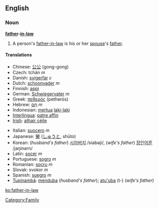 ==English==

===Noun===
'''[[father]]-[[in-law]]'''
# A person's [[father-in-law]] is his or her [[spouse]]'s [[father]].

====Translations====
{{top}}
*Chinese: [[公公]] (gong-gong)
*Czech: tchán  ''m''
*Danish: [[svigerfar]] ''c''
*Dutch: [[schoonvader]] ''m''
*Finnish: [[appi]]
*German: [[Schwiegervater]] ''m''
*Greek: [[πεθερός]] (petherós)
*Hebrew: [[חם|חָם]] ''m''
*Indonesian: [[mertua]] [[laki-laki]]
*[[Interlingua]]: [[patre affin]]
*[[Irish]]: [[athair céile]]
{{mid}}
*Italian: [[suocero]] ''m''
*Japanese: [[舅]] ([[しゅうと]], shūto)
*Korean: (''husband's father'') [[시아버지]] /siabəji/, (''wife's father'') [[장인어른]] /jaŋinərn/
*Latin: [[socer]] ''m''
*Portuguese: [[sogro]] ''m''
*Romanian: [[socru]] ''m''
*Slovak: svokor ''m''
*Spanish: [[suegro]] ''m''
*[[Tupinambá]]: [[menduba]] (''husband's father''); [[atu'uba]] (t-) (''wife's father'')
{{bottom}}

[[Category:Family]]

[[ko:father-in-law]]